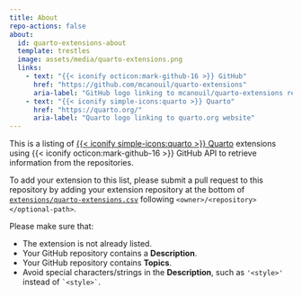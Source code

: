 ```yaml
---
title: About
repo-actions: false
about:
  id: quarto-extensions-about
  template: trestles
  image: assets/media/quarto-extensions.png
  links:
    - text: "{{< iconify octicon:mark-github-16 >}} GitHub"
      href: "https://github.com/mcanouil/quarto-extensions"
      aria-label: "GitHub logo linking to mcanouil/quarto-extensions repository"
    - text: "{{< iconify simple-icons:quarto >}} Quarto"
      href: "https://quarto.org/"
      aria-label: "Quarto logo linking to quarto.org website"
---
```


::: {#quarto-extensions-about}
::: {.callout-note title="What is this?"}
This is a listing of [{{< iconify simple-icons:quarto >}} Quarto](https://quarto.org) extensions using {{< iconify octicon:mark-github-16 >}} GitHub API to retrieve information from the repositories.
:::
:::

::: {.callout-tip title="How to submit your extension?"}
To add your extension to this list, please submit a pull request to this repository by adding your extension repository at the bottom of [`extensions/quarto-extensions.csv`](https://github.com/mcanouil/quarto-extensions/edit/main/extensions/quarto-extensions.csv) following `<owner>/<repository></optional-path>`.

:::: {}
::: {.callout-important title="Before submitting"}
Please make sure that:

- The extension is not already listed.
- Your GitHub repository contains a **Description**.
- Your GitHub repository contains **Topics**.
- Avoid special characters/strings in the **Description**, such as `'<style>'` instead of `` `<style>` ``.
:::
::::

:::
